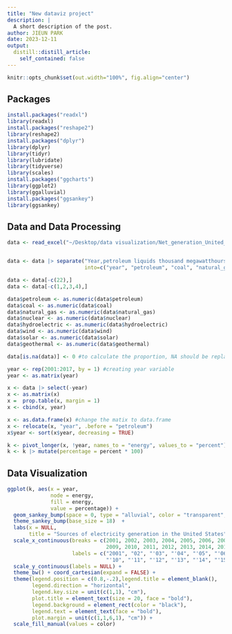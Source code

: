 ```yaml
---
title: "New dataviz project"
description: |
  A short description of the post.
author: JIEUN PARK
date: 2023-12-11
output:
  distill::distill_article:
    self_contained: false
---
```


```r
knitr::opts_chunk$set(out.width="100%", fig.align="center")
```
## Packages

```r
install.packages("readxl")
library(readxl)
install.packages("reshape2")
library(reshape2)
install.packages("dplyr")
library(dplyr)
library(tidyr)
library(lubridate)
library(tidyverse)
library(scales)
install.packages("ggcharts")
library(ggplot2)
library(ggalluvial)
install.packages("ggsankey")
library(ggsankey)

```

## Data and Data Processing

```r
data <- read_excel("~/Desktop/data visualization/Net_generation_United_States_all_sectors_annual.xls")


data <- data |> separate("Year,petroleum liquids thousand megawatthours,coal thousand megawatthours,natural gas thousand megawatthours,nuclear thousand megawatthours,conventional hydroelectric thousand megawatthours,wind thousand megawatthours,all solar thousand megawatthours,geothermal thousand megawatthours",
                         into=c("year", "petroleum", "coal", "natural_gas", "nuclear", "hydroelectric", "wind", "solar", "geothermal"), sep=",")

data <- data[-c(22),]
data <- data[-c(1,2,3,4),]

data$petroleum <- as.numeric(data$petroleum)
data$coal <- as.numeric(data$coal)
data$natural_gas <- as.numeric(data$natural_gas)
data$nuclear <- as.numeric(data$nuclear)
data$hydroelectric <- as.numeric(data$hydroelectric)
data$wind <- as.numeric(data$wind)
data$solar <- as.numeric(data$solar)
data$geothermal <- as.numeric(data$geothermal)

data[is.na(data)] <- 0 #to calculate the proportion, NA should be replaced by 0

year <- rep(2001:2017, by = 1) #creating year variable
year <- as.matrix(year)

x <- data |> select(-year)
x <- as.matrix(x)
x =  prop.table(x, margin = 1)
x <- cbind(x, year)

x <- as.data.frame(x) #change the matix to data.frame 
x <- relocate(x, "year", .before = "petroleum")
x$year <- sort(x$year, decreasing = TRUE)

k <- pivot_longer(x, !year, names_to = "energy", values_to = "percent")
k <- k |> mutate(percentage = percent * 100)
```

## Data Visualization

```r
ggplot(k, aes(x = year,
              node = energy,
              fill = energy,
              value = percentage)) +
  geom_sankey_bump(space = 0, type = "alluvial", color = "transparent", smooth = 13, alpha = 0.9) +
  theme_sankey_bump(base_size = 18)  +
  labs(x = NULL,
       title = "Sources of electricity generation in the United States") +
  scale_x_continuous(breaks = c(2001, 2002, 2003, 2004, 2005, 2006, 2007, 2008,
                                2009, 2010, 2011, 2012, 2013, 2014, 2015, 2016, 2017),
                     labels = c("2001", "02", "'03", "'04", "'05", "'06", "'07", "'08", "'09",
                                "'10", "'11", "'12", "'13", "'14", "'15", "'16", "2017")) +
  scale_y_continuous(labels = NULL) +
  theme_bw() + coord_cartesian(expand = FALSE) +
  theme(legend.position = c(0.8,-.2),legend.title = element_blank(),
        legend.direction = "horizontal",
        legend.key.size = unit(c(1,1), "cm"),
        plot.title = element_text(size = 20, face = "bold"),
        legend.background = element_rect(color = "black"),
        legend.text = element_text(face = "bold"),
        plot.margin = unit(c(1,1,6,1), "cm")) +
  scale_fill_manual(values = color)
```


